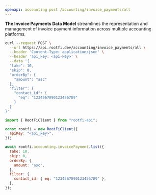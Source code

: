 ```yaml
---
openapi: accounting post /accounting/invoice_payments/all
---
```


**The Invoice Payments Data Model** streamlines the representation and management of invoice payment information across multiple accounting platforms.

<RequestExample>

```bash cURL
curl --request POST \
  --url https://api.rootfi.dev/accounting/invoice_payments/all \
  --header 'Content-Type: application/json' \
  --header 'api_key: <api-key>' \
  --data '{
  "take": 10,
  "skip": 0,
  "orderBy": {
    "amount": "asc"
  },
  "filter": {
    "contact_id": {
      "eq": "1234567890123456789"
    }
  }
}'
```

```javascript NodeJS
import { RootFiClient } from "rootfi-api";

const rootfi = new RootFiClient({
  apiKey: "<api_key>",
});

await rootfi.accounting.invoicePayment.list({
  take: 10,
  skip: 0,
  orderBy: {
    amount: "asc",
  },
  filter: {
    contact_id: { eq: "1234567890123456789" },
  },
});
```

</RequestExample>
